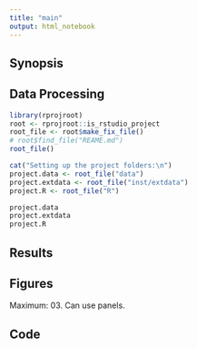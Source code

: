 ```yaml
---
title: "main"
output: html_notebook
---
```



## Synopsis


## Data Processing

```r
library(rprojroot)
root <- rprojroot::is_rstudio_project
root_file <- root$make_fix_file()
# root$find_file("REAME.md")
root_file()
```

```r
cat("Setting up the project folders:\n")
project.data <- root_file("data")
project.extdata <- root_file("inst/extdata")
project.R <- root_file("R")

project.data
project.extdata
project.R
```



## Results

## Figures
Maximum: 03. Can use panels.

## Code

